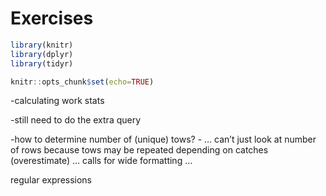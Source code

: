 # Exercises

```r
library(knitr)
library(dplyr)
library(tidyr)

knitr::opts_chunk$set(echo=TRUE)
```


-calculating work stats

-still need to do the extra query

-how to determine number of (unique) tows?
- ... can't just look at number of rows because tows may be repeated depending on catches (overestimate) ... calls for wide formatting ... 



regular expressions

